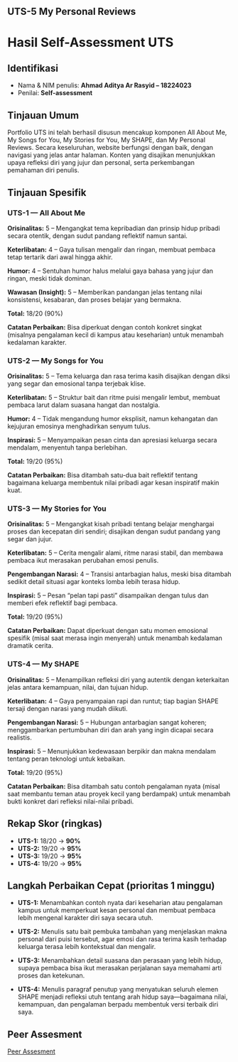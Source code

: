 ## UTS-5 My Personal Reviews

# Hasil Self-Assessment UTS 

## Identifikasi

* Nama & NIM penulis: **Ahmad Aditya Ar Rasyid – 18224023** 
* Penilai: **Self-assessment**


## Tinjauan Umum
Portfolio UTS ini telah berhasil disusun mencakup komponen All About Me, My Songs for You, My Stories for You, My SHAPE, dan My Personal Reviews. Secara keseluruhan, website berfungsi dengan baik, dengan navigasi yang jelas antar halaman. Konten yang disajikan menunjukkan upaya refleksi diri yang jujur dan personal, serta perkembangan pemahaman diri penulis.

## Tinjauan Spesifik

### UTS-1 — All About Me

**Orisinalitas:** 5 – Mengangkat tema kepribadian dan prinsip hidup pribadi secara otentik, dengan sudut pandang reflektif namun santai.

**Keterlibatan:** 4 – Gaya tulisan mengalir dan ringan, membuat pembaca tetap tertarik dari awal hingga akhir.

**Humor:** 4 – Sentuhan humor halus melalui gaya bahasa yang jujur dan ringan, meski tidak dominan.

**Wawasan (Insight):** 5 – Memberikan pandangan jelas tentang nilai konsistensi, kesabaran, dan proses belajar yang bermakna.

**Total:** 18/20 (90%)

**Catatan Perbaikan:** Bisa diperkuat dengan contoh konkret singkat (misalnya pengalaman kecil di kampus atau keseharian) untuk menambah kedalaman karakter.

### UTS-2 — My Songs for You

**Orisinalitas:** 5 – Tema keluarga dan rasa terima kasih disajikan dengan diksi yang segar dan emosional tanpa terjebak klise.

**Keterlibatan:** 5 – Struktur bait dan ritme puisi mengalir lembut, membuat pembaca larut dalam suasana hangat dan nostalgia.

**Humor:** 4 – Tidak mengandung humor eksplisit, namun kehangatan dan kejujuran emosinya menghadirkan senyum tulus.

**Inspirasi:** 5 – Menyampaikan pesan cinta dan apresiasi keluarga secara mendalam, menyentuh tanpa berlebihan.

**Total:** 19/20 (95%)

**Catatan Perbaikan:** Bisa ditambah satu-dua bait reflektif tentang bagaimana keluarga membentuk nilai pribadi agar kesan inspiratif makin kuat.

### UTS-3 — My Stories for You

**Orisinalitas:** 5 – Mengangkat kisah pribadi tentang belajar menghargai proses dan kecepatan diri sendiri; disajikan dengan sudut pandang yang segar dan jujur.

**Keterlibatan:** 5 – Cerita mengalir alami, ritme narasi stabil, dan membawa pembaca ikut merasakan perubahan emosi penulis.

**Pengembangan Narasi:** 4 – Transisi antarbagian halus, meski bisa ditambah sedikit detail situasi agar konteks lomba lebih terasa hidup.

**Inspirasi:** 5 – Pesan “pelan tapi pasti” disampaikan dengan tulus dan memberi efek reflektif bagi pembaca.

**Total:** 19/20 (95%)

**Catatan Perbaikan:** Dapat diperkuat dengan satu momen emosional spesifik (misal saat merasa ingin menyerah) untuk menambah kedalaman dramatik cerita.

### UTS-4 — My SHAPE

**Orisinalitas:** 5 – Menampilkan refleksi diri yang autentik dengan keterkaitan jelas antara kemampuan, nilai, dan tujuan hidup.

**Keterlibatan:** 4 – Gaya penyampaian rapi dan runtut; tiap bagian SHAPE tersaji dengan narasi yang mudah diikuti.

**Pengembangan Narasi:** 5 – Hubungan antarbagian sangat koheren; menggambarkan pertumbuhan diri dan arah yang ingin dicapai secara realistis.

**Inspirasi:** 5 – Menunjukkan kedewasaan berpikir dan makna mendalam tentang peran teknologi untuk kebaikan.

**Total:** 19/20 (95%)

**Catatan Perbaikan:** Bisa ditambah satu contoh pengalaman nyata (misal saat membantu teman atau proyek kecil yang berdampak) untuk menambah bukti konkret dari refleksi nilai-nilai pribadi.


## Rekap Skor (ringkas)

* **UTS-1:** 18/20 → **90%**
* **UTS-2:** 19/20 → **95%**
* **UTS-3:** 19/20 → **95%**
* **UTS-4:** 19/20 → **95%**


## Langkah Perbaikan Cepat (prioritas 1 minggu)

* **UTS-1:** Menambahkan contoh nyata dari keseharian atau pengalaman kampus untuk memperkuat kesan personal dan membuat pembaca lebih mengenal karakter diri saya secara utuh.

* **UTS-2:** Menulis satu bait pembuka tambahan yang menjelaskan makna personal dari puisi tersebut, agar emosi dan rasa terima kasih terhadap keluarga terasa lebih kontekstual dan mengalir.

* **UTS-3:** Menambahkan detail suasana dan perasaan yang lebih hidup, supaya pembaca bisa ikut merasakan perjalanan saya memahami arti proses dan ketekunan.

* **UTS-4:** Menulis paragraf penutup yang menyatukan seluruh elemen SHAPE menjadi refleksi utuh tentang arah hidup saya—bagaimana nilai, kemampuan, dan pengalaman berpadu membentuk versi terbaik diri saya.

## Peer Assesment
[Peer Assesment](https://docs.google.com/spreadsheets/d/1pOeV6YTITFJx31kSUG3CERyJns10D1fZ/edit?usp=sharing&ouid=106778708826016151060&rtpof=true&sd=true)